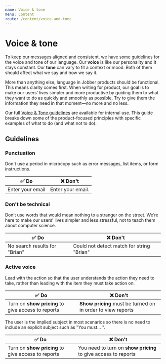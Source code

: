 ```yaml
---
name: Voice & tone
menu: Content
route: /content/voice-and-tone
---
```


# Voice & tone

To keep our messages aligned and consistent, we have some guidelines for the
voice and tone of our language. Our **voice** is like our personality and it
stays constant. Our **tone** can vary to fit a context or mood. Both of them
should affect what we say and how we say it.

More than anything else, language in Jobber products should be functional. This
means clarity comes first. When writing for product, our goal is to make our
users’ lives simpler and more productive by guiding them to what they want to do
as quickly and smoothly as possible. Try to give them the information they need
in that moment—no more and no less.

Our full
[Voice & Tone guidelines](https://docs.google.com/document/d/1FlJ-H1iYvo9T_InmE_u7dhgFjtf1ISdcvS5WWwjB6Zw/edit?usp=sharing)
are available for internal use. This guide breaks down some of the
product-focused principles with specific examples of what to do (and what not to
do).

## Guidelines

### Punctuation

Don't use a period in microcopy such as error messages, list items, or form
instructions.

| ✅ **Do**       | ❌ **Don't**      |
| ---------------- | ----------------- |
| Enter your email | Enter your email. |

### Don't be technical

Don’t use words that would mean nothing to a stranger on the street. We’re here
to make our users’ lives simpler and less stressful, not to teach them about
computer science.

| ✅ **Do**                    | ❌ **Don't**                              |
| ----------------------------- | ----------------------------------------- |
| No search results for "Brian" | Could not detect match for string "Brian" |

### Active voice

Lead with the action so that the user understands the action they need to take,
rather than leading with the item they must take action on.

| ✅ **Do**                                         | ❌ **Don't**                                                |
| -------------------------------------------------- | ----------------------------------------------------------- |
| Turn on **show pricing** to give access to reports | **Show pricing** must be turned on in order to view reports |

The user is the implied subject in most scenarios so there is no need to include
an explicit subject such as "You must... ".

| ✅ **Do**                                         | ❌ **Don't**                                                   |
| -------------------------------------------------- | -------------------------------------------------------------- |
| Turn on **show pricing** to give access to reports | You need to turn on **show pricing** to give access to reports |
